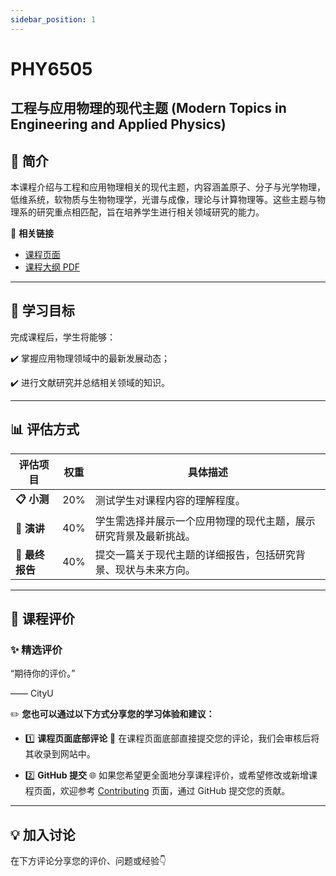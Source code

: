 ```yaml
---
sidebar_position: 1
---
```


# PHY6505
## 工程与应用物理的现代主题 (Modern Topics in Engineering and Applied Physics)

## **📘 简介**
本课程介绍与工程和应用物理相关的现代主题，内容涵盖原子、分子与光学物理，低维系统，软物质与生物物理学，光谱与成像，理论与计算物理等。这些主题与物理系的研究重点相匹配，旨在培养学生进行相关领域研究的能力。

🔗 **相关链接**
- [课程页面](https://www.cityu.edu.hk/catalogue/pg/202526/course/PHY6505.htm)
- [课程大纲 PDF](https://www.cityu.edu.hk/catalogue/pg/202526/course/PHY6505.pdf)

---

## **🎯 学习目标**

完成课程后，学生将能够：

✔️ 掌握应用物理领域中的最新发展动态；

✔️ 进行文献研究并总结相关领域的知识。

---

## **📊 评估方式**

| **评估项目**       | **权重** | **具体描述**                                                                                       |
|-------------------|---------|---------------------------------------------------------------------------------------------------|
| **📋 小测**        | 20%      | 测试学生对课程内容的理解程度。                                                                       |
| **📂 演讲**        | 40%      | 学生需选择并展示一个应用物理的现代主题，展示研究背景及最新挑战。                                              |
| **📂 最终报告**     | 40%      | 提交一篇关于现代主题的详细报告，包括研究背景、现状与未来方向。                                                 |

---

## **💬 课程评价**

### ✨ **精选评价**
<div className={commentStyles.commentBox}>
    <p className={commentStyles.commentText}>
        “期待你的评价。”
    </p>
    <p className={commentStyles.commentAuthor}>—— CityU</p>
</div>

✏️ **您也可以通过以下方式分享您的学习体验和建议：**

- 1️⃣ **课程页面底部评论**
💬 在课程页面底部直接提交您的评论，我们会审核后将其收录到网站中。

- 2️⃣ **GitHub 提交**
🌐 如果您希望更全面地分享课程评价，或希望修改或新增课程页面，欢迎参考 [Contributing](/contributing) 页面，通过 GitHub 提交您的贡献。

---

## **💡 加入讨论**

在下方评论分享您的评价、问题或经验👇
<Utterances />
